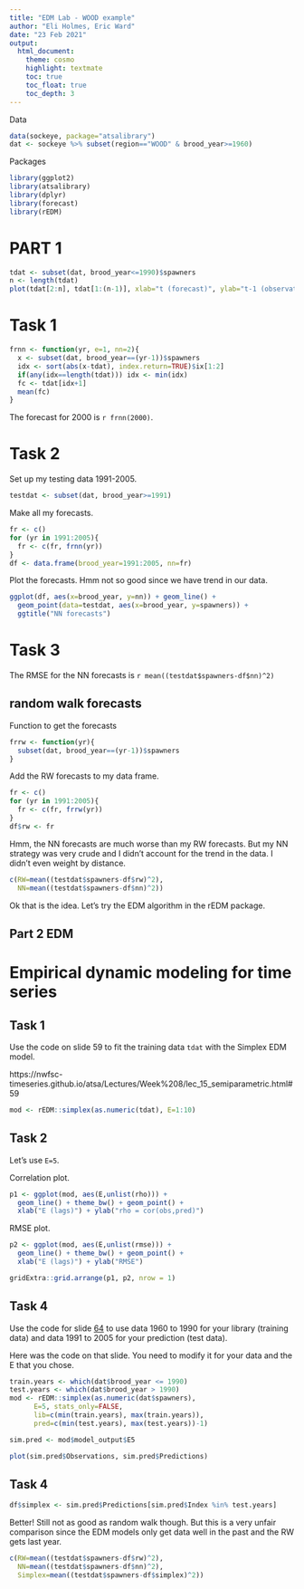 ```yaml
---
title: "EDM Lab - WOOD example"
author: "Eli Holmes, Eric Ward"
date: "23 Feb 2021"
output:
  html_document:
    theme: cosmo
    highlight: textmate
    toc: true
    toc_float: true
    toc_depth: 3
---
```


Data

```r
data(sockeye, package="atsalibrary")
dat <- sockeye %>% subset(region=="WOOD" & brood_year>=1960)
```

Packages

```r
library(ggplot2)
library(atsalibrary)
library(dplyr)
library(forecast)
library(rEDM)
```

# PART 1

```r
tdat <- subset(dat, brood_year<=1990)$spawners
n <- length(tdat)
plot(tdat[2:n], tdat[1:(n-1)], xlab="t (forecast)", ylab="t-1 (observation)")
```

# Task 1

```r
frnn <- function(yr, e=1, nn=2){
  x <- subset(dat, brood_year==(yr-1))$spawners
  idx <- sort(abs(x-tdat), index.return=TRUE)$ix[1:2]
  if(any(idx==length(tdat))) idx <- min(idx)
  fc <- tdat[idx+1]
  mean(fc)
}
```

The forecast for 2000 is `r frnn(2000)`.

# Task 2

Set up my testing data 1991-2005.
```r
testdat <- subset(dat, brood_year>=1991)
```

Make all my forecasts.
```r
fr <- c()
for (yr in 1991:2005){
  fr <- c(fr, frnn(yr))
}
df <- data.frame(brood_year=1991:2005, nn=fr)
```

Plot the forecasts. Hmm not so good since we have trend in our data.
```r
ggplot(df, aes(x=brood_year, y=nn)) + geom_line() +
  geom_point(data=testdat, aes(x=brood_year, y=spawners)) +
  ggtitle("NN forecasts")
```

# Task 3

The RMSE for the NN forecasts is `r mean((testdat$spawners-df$nn)^2)`

## random walk forecasts

Function to get the forecasts
```r
frrw <- function(yr){
  subset(dat, brood_year==(yr-1))$spawners
}
```

Add the RW forecasts to my data frame.
```r
fr <- c()
for (yr in 1991:2005){
  fr <- c(fr, frrw(yr))
}
df$rw <- fr
```

Hmm, the NN forecasts are much worse than my RW forecasts. But my NN strategy was very crude and I didn't account for the trend in the data. I didn't even weight by distance.
```r
c(RW=mean((testdat$spawners-df$rw)^2),
  NN=mean((testdat$spawners-df$nn)^2))
```
  
Ok that is the idea. Let's try the EDM algorithm in the rEDM package.

## Part 2 EDM


# Empirical dynamic modeling for time series

## Task 1

Use the code on slide 59 to fit the training data `tdat` with the Simplex EDM model.

https://nwfsc-timeseries.github.io/atsa/Lectures/Week%208/lec_15_semiparametric.html#59

```r
mod <- rEDM::simplex(as.numeric(tdat), E=1:10)
```

## Task 2

Let's use `E=5`.

Correlation plot.
```r
p1 <- ggplot(mod, aes(E,unlist(rho))) + 
  geom_line() + theme_bw() + geom_point() + 
  xlab("E (lags)") + ylab("rho = cor(obs,pred)")
```

RMSE plot.
```r
p2 <- ggplot(mod, aes(E,unlist(rmse))) + 
  geom_line() + theme_bw() + geom_point() + 
  xlab("E (lags)") + ylab("RMSE")
```

```r
gridExtra::grid.arrange(p1, p2, nrow = 1)
```

## Task 4

Use the code for slide [64](https://nwfsc-timeseries.github.io/atsa/Lectures/Week%208/lec_15_semiparametric.html#64) to use data 1960 to 1990 for your library (training data) and data 1991 to 2005 for your prediction (test data).

Here was the code on that slide. You need to modify it for your data and the E that you chose.
```r
train.years <- which(dat$brood_year <= 1990)
test.years <- which(dat$brood_year > 1990)
mod <- rEDM::simplex(as.numeric(dat$spawners), 
      E=5, stats_only=FALSE,
      lib=c(min(train.years), max(train.years)), 
      pred=c(min(test.years), max(test.years))-1)
``` 

```r
sim.pred <- mod$model_output$E5
```

```r
plot(sim.pred$Observations, sim.pred$Predictions)
```

## Task 4

```r
df$simplex <- sim.pred$Predictions[sim.pred$Index %in% test.years]
```

Better! Still not as good as random walk though. But this is a very unfair comparison since the EDM models only get data well in the past and the RW gets last year.
```r
c(RW=mean((testdat$spawners-df$rw)^2),
  NN=mean((testdat$spawners-df$nn)^2),
  Simplex=mean((testdat$spawners-df$simplex)^2))
```

  